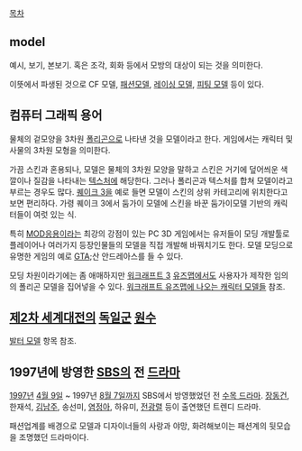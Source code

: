 [[목차]]
== model ==
예시, 보기, 본보기. 혹은 조각, 회화 등에서 모방의 대상이 되는 것을 의미한다.

이뜻에서 파생된 것으로 CF 모델, [[패션모델]], [[레이싱 모델]], [[피팅 모델]] 등이 있다.

== 컴퓨터 그래픽 용어 ==
물체의 겉모양을 3차원 [[폴리곤]]으로 나타낸 것을 모델이라고 한다. 게임에서는 캐릭터 및 사물의 3차원 모형을 의미한다.

가끔 스킨과 혼용되나, 모델은 물체의 3차원 모양을 말하고 스킨은 거기에 덮어씌운 색깔이나 질감을 나타내는 [[텍스처]]에 해당한다. 그러나 폴리곤과 텍스처를 합쳐 모델이라고 부르는 경우도 많다. [[퀘이크 3]]을 예로 들면 모델이 스킨의 상위 카테고리에 위치한다고 보면 편리하다. 가령 퀘이크 3에서 둠가이 모델에 스킨을 바꾼 둠가이모델 기반의 캐릭터들이 여럿 있는 식.

특히 [[MOD]]응용이라는 최강의 강점이 있는 PC 3D 게임에서는 유저들이 모딩 개발툴로 플레이어나 여러가지 등장인물들의 모델을 직접 개발해 바꿔치기도 한다. 모델 모딩으로 유명한 게임의 예로 [[GTA]];산 안드레아스를 들 수 있다.

모딩 차원이라기에는 좀 애매하지만 [[워크래프트 3]] [[유즈맵]]에서도 사용자가 제작한 임의의 폴리곤 모델을 집어넣을 수 있다. [[워크래프트 유즈맵에 나오는 캐릭터 모델들]] 참조.

== [[제2차 세계대전]]의 [[독일군]] [[원수]] ==
[[발터 모델]] 항목 참조.

== 1997년에 방영한 [[SBS]]의 전 [[드라마#s-2|드라마]] ==
[[1997년]] [[4월 9일]] ~ 1997년 [[8월 7일]]까지 SBS에서 방영했었던 전 [[수목 드라마]]. [[장동건]], 한재석, [[김남주]], 송선미, [[염정아]], 하유미, [[전광렬]] 등이 출연했던 트렌디 드라마.

패션업계를 배경으로 모델과 디자이너들의 사랑과 야망, 화려해보이는 패션계의 뒷모습을 조명했던 드라마이다.
